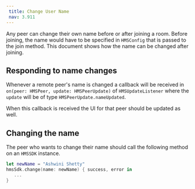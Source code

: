 ```yaml
---
 title: Change User Name
 nav: 3.911
---
```


Any peer can change their own name before or after joining a room. Before joining, the name would have to be specified in `HMSConfig` that is passed to the join method. This document shows how the name can be changed after joining.

## Responding to name changes

Whenever a remote peer's name is changed a callback will be received in `on(peer: HMSPeer, update: HMSPeerUpdate)` of `HMSUpdateListener` where the `update` will be of type `HMSPeerUpdate.nameUpdated`.

When this callback is received the UI for that peer should be updated as well.

## Changing the name

The peer who wants to change their name should call the following method on an `HMSSDK` instance.

```swift
let newName = "Ashwini Shetty"
hmsSdk.change(name: newName) { success, error in
   ...
}
```
